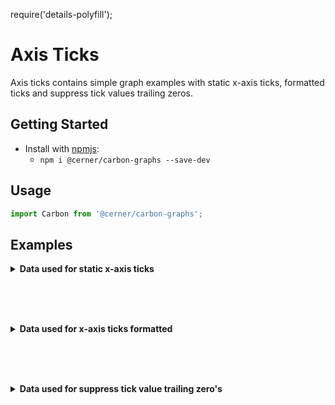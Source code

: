 require('details-polyfill');

# Axis Ticks

Axis ticks contains simple graph examples with static x-axis ticks, formatted ticks and suppress tick values trailing zeros.

## Getting Started

- Install with [npmjs](https://www.npmjs.com):
  - `npm i @cerner/carbon-graphs --save-dev`

## Usage
```js
import Carbon from '@cerner/carbon-graphs';
```

## Examples
<StaticXAxisTicksGraph />

<details>
<summary style={{fontSize: 24 }}>
<b>Data used for static x-axis ticks</b>
</summary>

### Graph Config object
<StaticXAxisTicksGraphConfig />

</details>

<br/><br/><br/>

<XAxisTicksFormattedGraph />

<details>
<summary style={{fontSize: 24 }}>
<b>Data used for x-axis ticks formatted </b>
</summary>

### Graph Config object
<XAxisTicksFormattedGraphConfig />

</details>

<br/><br/><br/>

<SuppressTickValueTrailingZeroGraph />

<details>
<summary style={{fontSize: 24 }}>
<b>Data used for suppress tick value trailing zero's</b>
</summary>

### Graph Config object
<SuppressTickValueTrailingZeroGraphConfig />

</details>
